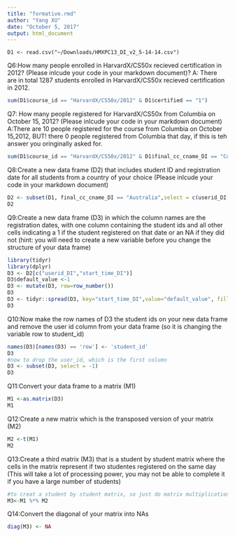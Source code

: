 ```yaml
---
title: "formative.rmd"
author: "Yang XU"
date: "October 5, 2017"
output: html_document
---
```


```{}
D1 <- read.csv("~/Downloads/HMXPC13_DI_v2_5-14-14.csv")
```


Q6:How many people enrolled in HarvardX/CS50x recieved certification in 2012? (Please inlcude your code in your markdown document)?
A: There are in total 1287 students enrolled in HarvardX/CS50x recieved certification in 2012.
```r
sum(D1$course_id == "HarvardX/CS50x/2012" & D1$certified == "1")
```

Q7: How many people registered for HarvardX/CS50x from Columbia on October 15, 2012? (Please inlcude your code in your markdown document)
A:There are 10 people registered for the course from Columbia on October 15,2012, BUT! there 0 people registered from Columbia that day, if this is teh answer you oringinally asked for.
```r
sum(D1$course_id == "HarvardX/CS50x/2012" & D1$final_cc_cname_DI == "Colombia" & D1$start_time_DI == "2012-10-15")
```


Q8:Create a new data frame (D2) that includes student ID and registration date for all students from a country of your choice (Please inlcude your code in your markdown document)
```r
D2 <- subset(D1, final_cc_cname_DI == "Australia",select = c(userid_DI,start_time_DI,final_cc_cname_DI))
D2
```

Q9:Create a new data frame (D3) in which the column names are the registration dates, with one column containing the student ids and all other cells indicating a 1 if the student registered on that date or an NA if they did not (hint: you will need to create a new variable before you change the structure of your data frame)
```r
library(tidyr)
library(dplyr)
D3 <- D2[c("userid_DI","start_time_DI")]
D3$default_value <-1
D3 <- mutate(D3, row=row_number())
D3
D3 <- tidyr::spread(D3, key="start_time_DI",value="default_value", fill = NA, convert = FALSE, drop = TRUE)
D3
```

Q10:Now make the row names of D3 the student ids on your new data frame and remove the user id column from your data frame
(so it is changing the variable row to student_id)
```r
names(D3)[names(D3) == 'row'] <- 'student_id'
D3
#now to drop the user_id, which is the first column 
D3 <- subset(D3, select = -1)
D3
```
Q11:Convert your data frame to a matrix (M1)
```r
M1 <-as.matrix(D3)
M1
```

Q12:Create a new matrix which is the transposed version of your matrix (M2)
```r
M2 <-t(M1)
M2
```

Q13:Create a third matrix (M3) that is a student by student matrix where the cells in the matrix represent if two studentes registered on the same day (This will take a lot of processing power, you may not be able to complete it if you have a large number of students)

```r
#to creat a student by student matrix, so just do matrix multiplication
M3<-M1 %*% M2
```

Q14:Convert the diagonal of your matrix into NAs
```r
diag(M3) <- NA
```
